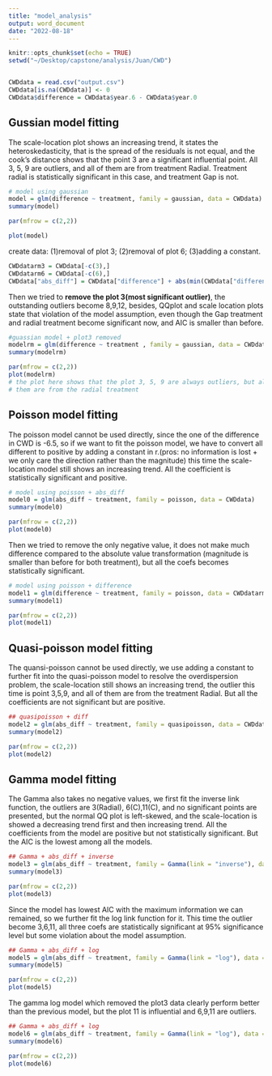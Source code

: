 ```yaml
---
title: "model_analysis"
output: word_document
date: "2022-08-18"
---
```

```r
knitr::opts_chunk$set(echo = TRUE)
setwd("~/Desktop/capstone/analysis/Juan/CWD")


CWDdata = read.csv("output.csv")
CWDdata[is.na(CWDdata)] <- 0
CWDdata$difference = CWDdata$year.6 - CWDdata$year.0

```


## Gussian model fitting

The scale-location plot shows an increasing trend, it states the heteroskedasticity, that is the spread of the residuals is not equal, and the cook’s distance shows that the point 3 are a significant influential point. All 3, 5, 9 are outliers, and all of them are from treatment Radial. Treatment radial is statistically significant in this case, and treatment Gap is not.
```r
# model using gaussian
model = glm(difference ~ treatment, family = gaussian, data = CWDdata)
summary(model)

par(mfrow = c(2,2))

plot(model)
```

create data:
(1)removal of plot 3; 
(2)removal of plot 6; 
(3)adding a constant.
```r
CWDdatarm3 = CWDdata[-c(3),]
CWDdatarm6 = CWDdata[-c(6),]
CWDdata["abs_diff"] = CWDdata["difference"] + abs(min(CWDdata["difference"])) + 1
```


Then we tried to **remove the plot 3(most significant outlier)**, the outstanding outliers become 8,9,12, besides, QQplot and scale location plots state that violation of the model assumption, even though the Gap treatment and radial treatment become significant now, and AIC is smaller than before.
```r
#guassian model + plot3 removed
modelrm = glm(difference ~ treatment , family = gaussian, data = CWDdatarm3)
summary(modelrm)

par(mfrow = c(2,2))
plot(modelrm)
# the plot here shows that the plot 3, 5, 9 are always outliers, but all of 
# them are from the radial treatment
```



## Poisson model fitting

The poisson model cannot be used directly, since the one of the difference in CWD is -6.5, so if we want to fit the poisson model, we have to convert all different to positive by adding a constant in r.(pros: no information is lost + we only care the direction rather than the magnitude) this time the scale-location model still shows an increasing trend. All the coefficient is statistically significant and positive.
```r
# model using poisson + abs_diff
model0 = glm(abs_diff ~ treatment, family = poisson, data = CWDdata)
summary(model0)

par(mfrow = c(2,2))
plot(model0)

```


Then we tried to remove the only negative value, it does not make much difference compared to the absolute value transformation (magnitude is smaller than before for both treatment), but all the coefs becomes statistically significant.
```r
# model using poisson + difference
model1 = glm(difference ~ treatment, family = poisson, data = CWDdatarm6)
summary(model1)

par(mfrow = c(2,2))
plot(model1)
```


## Quasi-poisson model fitting

The quansi-poisson cannot be used directly, we use adding a constant to further fit into the quasi-poisson model to resolve the overdispersion problem, the scale-location still shows an increasing trend, the outlier this time is point 3,5,9, and all of them are from the treatment Radial. But all the coefficients are not significant but are positive. 
```r
## quasipoisson + diff
model2 = glm(abs_diff ~ treatment, family = quasipoisson, data = CWDdata)
summary(model2)

par(mfrow = c(2,2))
plot(model2)
```



## Gamma model fitting

The Gamma also takes no negative values, we first fit the inverse link function, the outliers are 3(Radial), 6(C),11(C), and no significant points are presented, but the normal QQ plot is left-skewed, and the scale-location is showed a decreasing trend first and then increasing trend. All the coefficients from the model are positive but not statistically significant. But the AIC is the lowest among all the models.
```r
## Gamma + abs_diff + inverse
model3 = glm(abs_diff ~ treatment, family = Gamma(link = "inverse"), data = CWDdata)
summary(model3)

par(mfrow = c(2,2))
plot(model3)
```


Since the model has lowest AIC with the maximum information we can remained, so we further fit the log link function for it. This time the outlier become 3,6,11, all three coefs are statistically significant at 95% significance level but some violation about the model assumption.
```r
## Gamma + abs_diff + log
model5 = glm(abs_diff ~ treatment, family = Gamma(link = "log"), data = CWDdata)
summary(model5)

par(mfrow = c(2,2))
plot(model5)
```


The gamma log model which removed the plot3 data clearly perform better than the previous model, but the plot 11 is influential and 6,9,11 are outliers.
```r
## Gamma + abs_diff + log
model6 = glm(abs_diff ~ treatment, family = Gamma(link = "log"), data = CWDdatarm3)
summary(model6)

par(mfrow = c(2,2))
plot(model6)
```